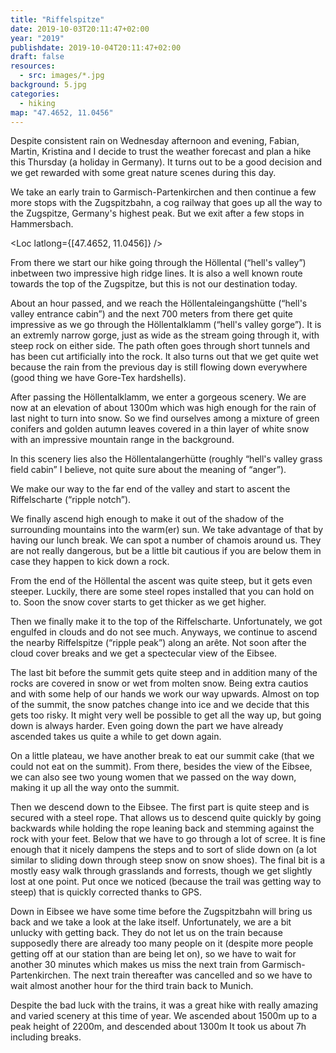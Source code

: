 ```yaml
---
title: "Riffelspitze"
date: 2019-10-03T20:11:47+02:00
year: "2019"
publishdate: 2019-10-04T20:11:47+02:00
draft: false
resources:
  - src: images/*.jpg
background: 5.jpg
categories:
  - hiking
map: "47.4652, 11.0456"
---
```


Despite consistent rain on Wednesday afternoon and evening, Fabian, Martin,
Kristina and I decide to trust the weather forecast and plan a hike this
Thursday (a holiday in Germany). It turns out to be a good decision and we get
rewarded with some great nature scenes during this day.

We take an early train to Garmisch-Partenkirchen and then continue a few more
stops with the Zugspitzbahn, a cog railway that goes up all the way to the
Zugspitze, Germany's highest peak. But we exit after a few stops in Hammersbach.

<Loc latlong={[47.4652, 11.0456]} />

From there we start our hike going through the Höllental (“hell's valley”)
inbetween two impressive high ridge lines. It is also a well known route towards
the top of the Zugspitze, but this is not our destination today.

<Rimg src="1.jpg" caption="The Höllental" />

About an hour passed, and we reach the Höllentaleingangshütte (“hell's valley
entrance cabin”) and the next 700 meters from there get quite impressive as we
go through the Höllentalklamm (“hell's valley gorge”). It is an extremly narrow
gorge, just as wide as the stream going through it, with steep rock on either
side. The path often goes through short tunnels and has been cut artificially
into the rock. It also turns out that we get quite wet because the rain from the
previous day is still flowing down everywhere (good thing we have Gore-Tex
hardshells).

<Gallery>
  <Rimg src="2.jpg" caption="Entering the Höllentalklamm" />
  <Rimg src="3.jpg" caption="It is really narrow" />
</Gallery>

After passing the Höllentalklamm, we enter a gorgeous scenery. We are now at an
elevation of about 1300m which was high enough for the rain of last night to
turn into snow. So we find ourselves among a mixture of green conifers and golden
autumn leaves covered in a thin layer of white snow with an impressive mountain
range in the background.

<Rimg src="5.jpg" caption="This scenery, so worth it!" />

In this scenery lies also the Höllentalangerhütte (roughly “hell's valley grass
field cabin” I believe, not quite sure about the meaning of “anger”).

<Rimg
  src="6.jpg"
  caption="Some signage at the Höllentalangerhütte. These signs usually denote hiking trails, but on these signs it gives you directions related to the cabin, such as “patio & view” or “drinks & snack”."
/>

We make our way to the far end of the valley and start to ascent the
Riffelscharte (“ripple notch”).

<Rimg
  src="7.jpg"
  caption="The view back on the Höllental. Can you spot the Höllentalangerhütte?"
/>

We finally ascend high enough to make it out of the shadow of the surrounding
mountains into the warm(er) sun. We take advantage of that by having our lunch
break. We can spot a number of chamois around us. They are not really dangerous,
but be a little bit cautious if you are below them in case they happen to kick
down a rock.

<Rimg src="8.jpg" caption="A chamois" />

From the end of the Höllental the ascent was quite steep, but it gets even
steeper. Luckily, there are some steel ropes installed that you can hold on to.
Soon the snow cover starts to get thicker as we get higher.

<Rimg src="9.jpg" alt="Snow cover" />

Then we finally make it to the top of the Riffelscharte. Unfortunately, we got
engulfed in clouds and do not see much. Anyways, we continue to ascend the
nearby Riffelspitze (“ripple peak”) along an arête. Not soon after the cloud
cover breaks and we get a spectecular view of the Eibsee.

<Gallery>
  <Rimg src="10.jpg" caption="The Eibsee" />
  <Rimg src="11.jpg" caption="Going up the ridge line" />
  <Rimg src="12.jpg" caption="Another view of the Eibsee" />
</Gallery>

The last bit before the summit gets quite steep and in addition many of the
rocks are covered in snow or wet from molten snow. Being extra cautios and with
some help of our hands we work our way upwards. Almost on top of the summit, the
snow patches change into ice and we decide that this gets too risky. It might
very well be possible to get all the way up, but going down is always harder.
Even going down the part we have already ascended takes us quite a while to get
down again.

<Gallery>
  <Rimg src="k - 3.jpg" alt="Me" />
  <Rimg src="13.jpg" caption="Attempting to summit" />
  <Rimg src="14.jpg" caption="View back on the ridge line" />
</Gallery>

<Rimg src="15.jpg" caption="We have to descent this again" />

<Gallery>
  <Rimg src="16.jpg" alt="Fabian and Kristina" />
  <Rimg src="17.jpg" caption="The peak of the Riffelspitze" />
</Gallery>

On a little plateau, we have another break to eat our summit cake (that we could
not eat on the summit). From there, besides the view of the Eibsee, we can also
see two young women that we passed on the way down, making it up all the way
onto the summit.

<Rimg src="18.jpg" alt="The Eibsee" />

Then we descend down to the Eibsee. The first part is quite steep and is secured
with a steel rope. That allows us to descend quite quickly by going backwards
while holding the rope leaning back and stemming against the rock with your
feet. Below that we have to go through a lot of scree. It is fine enough that it
nicely dampens the steps and to sort of slide down on (a lot similar to sliding
down through steep snow on snow shoes). The final bit is a mostly easy walk
through grasslands and forrests, though we get slightly lost at one point. Put
once we noticed (because the trail was getting way to steep) that is quickly
corrected thanks to GPS.

<Rimg src="k - 1.jpg" alt="Going down" />

Down in Eibsee we have some time before the Zugspitzbahn will bring us back and
we take a look at the lake itself. Unfortunately, we are a bit unlucky with
getting back. They do not let us on the train because supposedly there are
already too many people on it (despite more people getting off at our station
than are being let on), so we have to wait for another 30 minutes which makes us
miss the next train from Garmisch-Partenkirchen. The next train thereafter was
cancelled and so we have to wait almost another hour for the third train back to
Munich.

<Rimg src="19.jpg" caption="The Eibsee" />

Despite the bad luck with the trains, it was a great hike with
really amazing and varied scenery at this time of year. We ascended about 1500m
up to a peak height of 2200m, and descended about 1300m It took us about 7h
including breaks.
